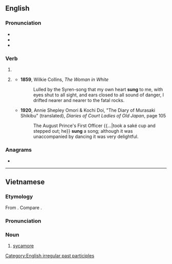 {{also|súng|sùng|sũng|sưng|sừng|sững|sửng|suŋ}}
==English==

===Pronunciation===
* {{IPA|en|/sʌŋ/}}
* {{audio|en|en-us-sung.ogg|Audio (US)}}
* {{rhymes|en|ʌŋ}}

===Verb===
{{head|en|verb form}}

# {{past participle of|en|sing|nocat=1}}
# {{lb|en|archaic|or|dialectal}} {{en-simple past of|sing}}
#* '''1859''', Wilkie Collins, ''The Woman in White''
#*: Lulled by the Syren-song that my own heart '''sung''' to me, with eyes shut to all sight, and ears closed to all sound of danger, I drifted nearer and nearer to the fatal rocks.
#* '''1920''', Annie Shepley Omori & Kochi Doi, "The Diary of Murasaki Shikibu" (translated), ''Diaries of Court Ladies of Old Japan'', page 105
#*: The August Prince's First Officer {{...|took a saké cup and stepped out; he}} '''sung''' a song; although it was unaccompanied by dancing it was very delightful.

===Anagrams===
* {{anagrams|en|a=gnsu|Ngus|Ungs|gnus|guns|nugs|snug}}

[[Category:English irregular past participles]]

----

==Vietnamese==

===Etymology===
From {{inh|vi|mkh-vie-pro|*t-ruːŋ||}}. Compare {{cog|pac|tarúng||fig}}.

===Pronunciation===
{{vi-pron}}

===Noun===
{{vi-noun|cls=[[cây]], [[trái]], [[quả]]|𣑁}}

# [[sycamore]]

{{topics|vi|Trees}}
